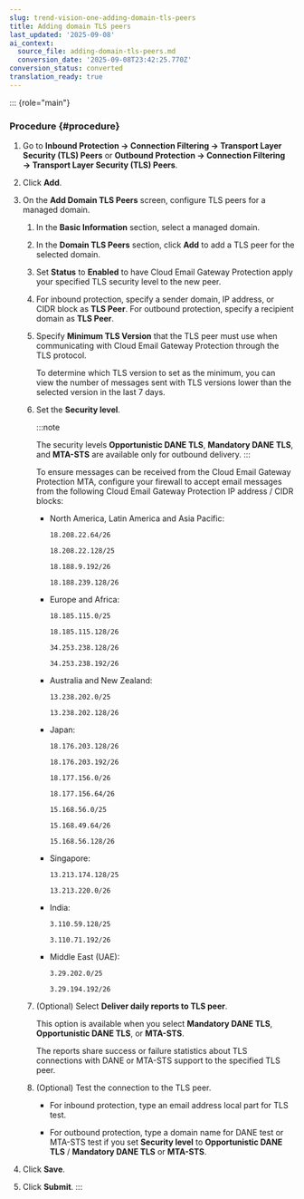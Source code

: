 ```yaml
---
slug: trend-vision-one-adding-domain-tls-peers
title: Adding domain TLS peers
last_updated: '2025-09-08'
ai_context:
  source_file: adding-domain-tls-peers.md
  conversion_date: '2025-09-08T23:42:25.770Z'
conversion_status: converted
translation_ready: true
---
```


::: {role="main"}
### Procedure {#procedure}

1.  Go to **Inbound Protection → Connection Filtering → Transport Layer Security (TLS) Peers** or **Outbound Protection → Connection Filtering → Transport Layer Security (TLS) Peers**.

2.  Click **Add**.

3.  On the **Add Domain TLS Peers** screen, configure TLS peers for a managed domain.

    1.  In the **Basic Information** section, select a managed domain.

    2.  In the **Domain TLS Peers** section, click **Add** to add a TLS peer for the selected domain.

    3.  Set **Status** to **Enabled** to have Cloud Email Gateway Protection apply your specified TLS security level to the new peer.

    4.  For inbound protection, specify a sender domain, IP address, or CIDR block as **TLS Peer**. For outbound protection, specify a recipient domain as **TLS Peer**.

    5.  Specify **Minimum TLS Version** that the TLS peer must use when communicating with Cloud Email Gateway Protection through the TLS protocol.

        To determine which TLS version to set as the minimum, you can view the number of messages sent with TLS versions lower than the selected version in the last 7 days.

    6.  Set the **Security level**.

        :::note

        The security levels **Opportunistic DANE TLS**, **Mandatory DANE TLS**, and **MTA-STS** are available only for outbound delivery.
        :::

        To ensure messages can be received from the Cloud Email Gateway Protection MTA, configure your firewall to accept email messages from the following Cloud Email Gateway Protection IP address / CIDR blocks:

        - North America, Latin America and Asia Pacific:

          `18.208.22.64/26`

          `18.208.22.128/25`

          `18.188.9.192/26`

          `18.188.239.128/26`

        - Europe and Africa:

          `18.185.115.0/25`

          `18.185.115.128/26`

          `34.253.238.128/26`

          `34.253.238.192/26`

        - Australia and New Zealand:

          `13.238.202.0/25`

          `13.238.202.128/26`

        - Japan:

          `18.176.203.128/26`

          `18.176.203.192/26`

          `18.177.156.0/26`

          `18.177.156.64/26`

          `15.168.56.0/25`

          `15.168.49.64/26`

          `15.168.56.128/26`

        - Singapore:

          `13.213.174.128/25`

          `13.213.220.0/26`

        - India:

          `3.110.59.128/25`

          `3.110.71.192/26`

        - Middle East (UAE):

          `3.29.202.0/25`

          `3.29.194.192/26`

    7.  (Optional) Select **Deliver daily reports to TLS peer**.

        This option is available when you select **Mandatory DANE TLS**, **Opportunistic DANE TLS**, or **MTA-STS**.

        The reports share success or failure statistics about TLS connections with DANE or MTA-STS support to the specified TLS peer.

    8.  (Optional) Test the connection to the TLS peer.

        - For inbound protection, type an email address local part for TLS test.

        - For outbound protection, type a domain name for DANE test or MTA-STS test if you set **Security level** to **Opportunistic DANE TLS** / **Mandatory DANE TLS** or **MTA-STS**.

4.  Click **Save**.

5.  Click **Submit**.
:::
